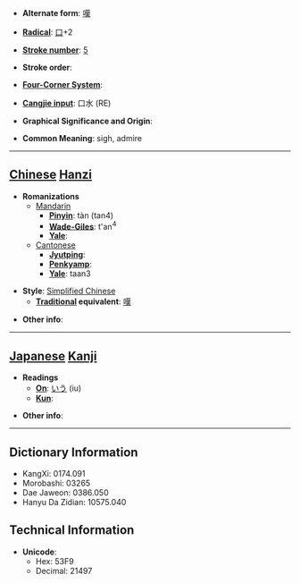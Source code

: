 * '''Alternate form''': [[嘆]]

* '''[[Wiktionary:Chinese radical index| Radical]]''': [[Wiktionary:Chinese radical index 口|口]]+2

* '''[[Wiktionary:Chinese total strokes index|Stroke number]]''': [[Wiktionary:Chinese total strokes index 5|5]]

* '''Stroke order''': 

* '''[[Wiktionary:Chinese four corner index|Four-Corner System]]''': 

* '''[[Wiktionary:Chinese Cangjie index|Cangjie input]]''': 口水 (RE)

* '''Graphical Significance and Origin''': 

* '''Common Meaning''': sigh, admire

----

== [[Chinese]] [[Hanzi]] ==

* '''Romanizations'''
** [[Mandarin]]
*** '''[[Pinyin]]''': tàn (tan4)
*** '''[[Wade-Giles]]''': t'an<sup>4</sup>
*** '''[[Yale]]''': 
**[[Cantonese]]
***'''[[Jyutping]]''':
***'''[[Penkyamp]]''': 
***'''[[Yale]]''': taan3

* '''Style''': [[Simplified Chinese]] 
** '''[[Traditional Chinese|Traditional]] equivalent''': [[嘆]]

* '''Other info''': 

----

== [[Japanese]] [[Kanji]] ==

* '''Readings'''
** '''[[On]]''': [[いう]] (iu)
** '''[[Kun]]''': 

* '''Other info''':  

----

== Dictionary Information ==

* KangXi: 0174.091
* Morobashi: 03265
* Dae Jaweon: 0386.050
* Hanyu Da Zidian: 10575.040

== Technical Information ==

* '''Unicode''':
** Hex: 53F9
** Decimal: 21497